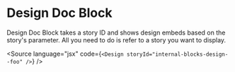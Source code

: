 
<Meta of={$1DesignStories} />

# Design Doc Block

Design Doc Block takes a story ID and shows design embeds based on the story's parameter.
All you need to do is refer to a story you want to display.

<ArgsTable of={Design} />

<Preview>
  <Story of={$1DesignStories.Foo} />
</Preview>

<Design storyId="internal-blocks-design--foo" />

<Source
  language="jsx"
  code={`<Design storyId="internal-blocks-design--foo" />`}
/>
